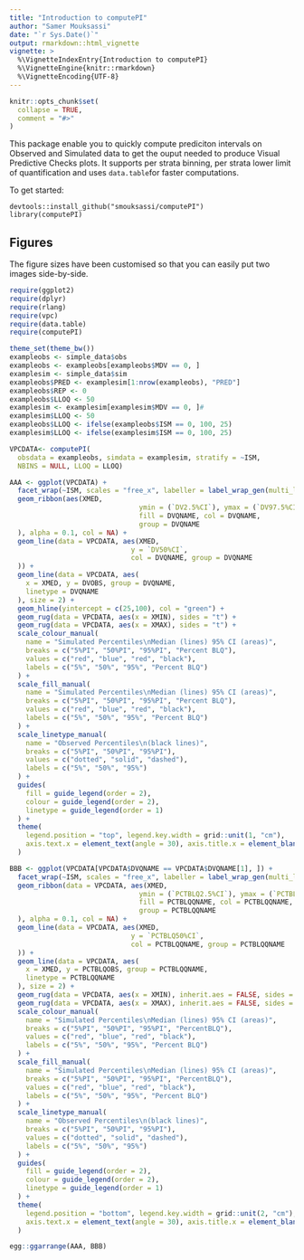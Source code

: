 ```yaml
---
title: "Introduction to computePI"
author: "Samer Mouksassi"
date: "`r Sys.Date()`"
output: rmarkdown::html_vignette
vignette: >
  %\VignetteIndexEntry{Introduction to computePI}
  %\VignetteEngine{knitr::rmarkdown}
  %\VignetteEncoding{UTF-8}
---
```


```r
knitr::opts_chunk$set(
  collapse = TRUE,
  comment = "#>"
)
```

This package enable you to quickly compute prediciton intervals on Observed and Simulated data to get the ouput needed to produce Visual Predictive Checks plots. It supports per strata binning, per strata lower limit of quantification and uses `data.table`for faster computations.

To get started:
```
devtools::install_github("smouksassi/computePI")
library(computePI)
```

## Figures

The figure sizes have been customised so that you can easily put two images side-by-side. 

```r
require(ggplot2)
require(dplyr)
require(rlang)
require(vpc)
require(data.table)
require(computePI)

theme_set(theme_bw())
exampleobs <- simple_data$obs
exampleobs <- exampleobs[exampleobs$MDV == 0, ]
examplesim <- simple_data$sim
exampleobs$PRED <- examplesim[1:nrow(exampleobs), "PRED"]
exampleobs$REP <- 0
exampleobs$LLOQ <- 50
examplesim <- examplesim[examplesim$MDV == 0, ]#
examplesim$LLOQ <- 50
exampleobs$LLOQ <- ifelse(exampleobs$ISM == 0, 100, 25)
examplesim$LLOQ <- ifelse(examplesim$ISM == 0, 100, 25)

VPCDATA<- computePI(
  obsdata = exampleobs, simdata = examplesim, stratify = ~ISM,
  NBINS = NULL, LLOQ = LLOQ)

AAA <- ggplot(VPCDATA) +
  facet_wrap(~ISM, scales = "free_x", labeller = label_wrap_gen(multi_line = FALSE), ncol = 2) +
  geom_ribbon(aes(XMED,
                                ymin = (`DV2.5%CI`), ymax = (`DV97.5%CI`),
                                fill = DVQNAME, col = DVQNAME,
                                group = DVQNAME
  ), alpha = 0.1, col = NA) +
  geom_line(data = VPCDATA, aes(XMED,
                              y = `DV50%CI`,
                              col = DVQNAME, group = DVQNAME
  )) +
  geom_line(data = VPCDATA, aes(
    x = XMED, y = DVOBS, group = DVQNAME,
    linetype = DVQNAME
  ), size = 2) +
  geom_hline(yintercept = c(25,100), col = "green") +
  geom_rug(data = VPCDATA, aes(x = XMIN), sides = "t") +
  geom_rug(data = VPCDATA, aes(x = XMAX), sides = "t") +
  scale_colour_manual(
    name = "Simulated Percentiles\nMedian (lines) 95% CI (areas)",
    breaks = c("5%PI", "50%PI", "95%PI", "Percent BLQ"),
    values = c("red", "blue", "red", "black"),
    labels = c("5%", "50%", "95%", "Percent BLQ")
  ) +
  scale_fill_manual(
    name = "Simulated Percentiles\nMedian (lines) 95% CI (areas)",
    breaks = c("5%PI", "50%PI", "95%PI", "Percent BLQ"),
    values = c("red", "blue", "red", "black"),
    labels = c("5%", "50%", "95%", "Percent BLQ")
  ) +
  scale_linetype_manual(
    name = "Observed Percentiles\n(black lines)",
    breaks = c("5%PI", "50%PI", "95%PI"),
    values = c("dotted", "solid", "dashed"),
    labels = c("5%", "50%", "95%")
  ) +
  guides(
    fill = guide_legend(order = 2),
    colour = guide_legend(order = 2),
    linetype = guide_legend(order = 1)
  ) +
  theme(
    legend.position = "top", legend.key.width = grid::unit(1, "cm"),
    axis.text.x = element_text(angle = 30), axis.title.x = element_blank()
  ) 

BBB <- ggplot(VPCDATA[VPCDATA$DVQNAME == VPCDATA$DVQNAME[1], ]) +
  facet_wrap(~ISM, scales = "free_x", labeller = label_wrap_gen(multi_line = FALSE), ncol = 2) +
  geom_ribbon(data = VPCDATA, aes(XMED,
                                ymin = (`PCTBLQ2.5%CI`), ymax = (`PCTBLQ97.5%CI`),
                                fill = PCTBLQQNAME, col = PCTBLQQNAME,
                                group = PCTBLQQNAME
  ), alpha = 0.1, col = NA) +
  geom_line(data = VPCDATA, aes(XMED,
                              y = `PCTBLQ50%CI`,
                              col = PCTBLQQNAME, group = PCTBLQQNAME
  )) +
  geom_line(data = VPCDATA, aes(
    x = XMED, y = PCTBLQOBS, group = PCTBLQQNAME,
    linetype = PCTBLQQNAME
  ), size = 2) +
  geom_rug(data = VPCDATA, aes(x = XMIN), inherit.aes = FALSE, sides = "t") +
  geom_rug(data = VPCDATA, aes(x = XMAX), inherit.aes = FALSE, sides = "t") +
  scale_colour_manual(
    name = "Simulated Percentiles\nMedian (lines) 95% CI (areas)",
    breaks = c("5%PI", "50%PI", "95%PI", "PercentBLQ"),
    values = c("red", "blue", "red", "black"),
    labels = c("5%", "50%", "95%", "Percent BLQ")
  ) +
  scale_fill_manual(
    name = "Simulated Percentiles\nMedian (lines) 95% CI (areas)",
    breaks = c("5%PI", "50%PI", "95%PI", "PercentBLQ"),
    values = c("red", "blue", "red", "black"),
    labels = c("5%", "50%", "95%", "Percent BLQ")
  ) +
  scale_linetype_manual(
    name = "Observed Percentiles\n(black lines)",
    breaks = c("5%PI", "50%PI", "95%PI"),
    values = c("dotted", "solid", "dashed"),
    labels = c("5%", "50%", "95%")
  ) +
  guides(
    fill = guide_legend(order = 2),
    colour = guide_legend(order = 2),
    linetype = guide_legend(order = 1)
  ) +
  theme(
    legend.position = "bottom", legend.key.width = grid::unit(2, "cm"),
    axis.text.x = element_text(angle = 30), axis.title.x = element_blank()
  )

egg::ggarrange(AAA, BBB)

```

